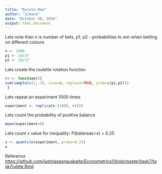 ```yaml
---
title: "Rulete.Rmd"
author: "Simona"
date: "October 28, 2016"
output: html_document
---
```

Lets note than n is number of bets, p1, p2 - probabilities to win when betting on different colours
```r
n <- 1000
p1 <- 18/37
p2 <- 19/37
```
Lets create the roulette rotation function
```r
rr <- function(){
sum(sample(c(1,-1), size=n, replace=TRUE, prob=c(p1,p2)))
 }
```
Lets repeat an experiment 1000 times
```r
experiment <- replicate (1000, rr())
```
Lets count the probability of positive balance
```r
mean(experiment>0)
```
Lets count x value for inequality: P(balansas<x) = 0.25
```r
x <- quantile(experiment, probs=0.25)
x
```
Reference <https://github.com/justinasasnauskaite/Econometrics1/blob/master/task7/task7rulete.Rmd>
